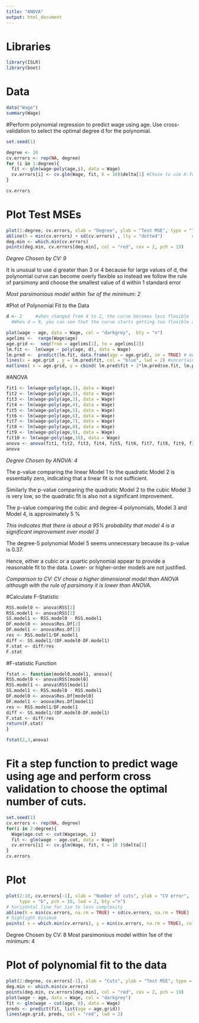 ---
title: "ANOVA"
output: html_document
---


# Libraries
```{r}
library(ISLR)
library(boot)
```

# Data
```{r}
data("Wage")
summary(Wage)
```

#Perform polynomial regression to predict wage using age.
Use cross-validation to select the optimal degree d for the polynomial.
```{r}
set.seed(1)

degree <- 10
cv.errors <- rep(NA, degree)
for (i in 1:degree){
  fit <- glm(wage~poly(age,i), data = Wage)
  cv.errors[i] <- cv.glm(Wage, fit, K = 10)$delta[1] #Chose to use K-fold over LOOCV (faster)
}

cv.errors
```

# Plot Test MSEs
```{r}
plot(1:degree, cv.errors, xlab = "Degree", ylab = "Test MSE", type = "l")
abline(h = min(cv.errors) + sd(cv.errors) , lty = "dotted")           #shows 1se
deg.min <- which.min(cv.errors)
points(deg.min, cv.errors[deg.min], col = "red", cex = 2, pch = 19)
```
*Degree Chosen by CV: 9*

It is unusual to use d greater than 3 or 4 because for large values of d, the polynomial curve can become overly flexible so instead we follow the rule of parsimony and choose the smallest value of d within 1 standard error

*Most parsimonious model within 1se of the minimum: 2*


#Plot of Polynomial Fit to the Data
```{r}
d <- 2     #when changed from 4 to 2, the curve becomes less flexible
  #When d = 9, you can see that the curve starts getting too flexible as age increases and n decreases

plot(wage ~ age, data = Wage, col = "darkgrey",  bty = "n")
agelims <-  range(Wage$age)
age.grid <-  seq(from = agelims[1], to = agelims[2])
lm.fit <-  lm(wage ~ poly(age, d), data = Wage)
lm.pred <-  predict(lm.fit, data.frame(age = age.grid), se = TRUE) # mean prediction
lines(x = age.grid , y = lm.pred$fit, col = "blue", lwd = 2) #uncertainty bands
matlines( x = age.grid, y = cbind( lm.pred$fit + 2*lm.pred$se.fit, lm.pred$fit - 2*lm.pred$se.fit), lty = "dashed", col = "blue")
```


#ANOVA
```{r}
fit1 <- lm(wage~poly(age,1), data = Wage)
fit2 <- lm(wage~poly(age,2), data = Wage)
fit3 <- lm(wage~poly(age,3), data = Wage)
fit4 <- lm(wage~poly(age,4), data = Wage)
fit5 <- lm(wage~poly(age,5), data = Wage)
fit6 <- lm(wage~poly(age,6), data = Wage)
fit7 <- lm(wage~poly(age,7), data = Wage)
fit8 <- lm(wage~poly(age,8), data = Wage)
fit9 <- lm(wage~poly(age,9), data = Wage)
fit10 <- lm(wage~poly(age,10), data = Wage)
anova <- anova(fit1, fit2, fit3, fit4, fit5, fit6, fit7, fit8, fit9, fit10)
anova
```
*Degree Chosen by ANOVA: 4*

The p-value comparing the linear Model 1 to the quadratic Model 2 is essentially zero, indicating that a linear fit is not sufficient. 

Similarly the p-value comparing the quadratic Model 2 to the cubic Model 3 is very low, so the quadratic fit is also not a significant improvement. 

The p-value comparing the cubic and degree-4 polynomials, Model 3 and Model 4, is approximately 5 % 

*This indicates that there is about a 95% probability that model 4 is a significant improvement over model 3*

The degree-5 polynomial Model 5 seems unnecessary because its p-value is 0.37. 

Hence, either a cubic or a quartic polynomial appear to provide a reasonable fit to the data. Lower- or higher-order models are not justified.

*Comparison to CV: CV chose a higher dimensional model than ANOVA although with the rule of parsimony it is lower than ANOVA.*


#Calculate F-Statistic
```{r}
RSS.model0 <- anova$RSS[2]
RSS.model1 <- anova$RSS[3]
SS.model1 <- RSS.model0 - RSS.model1
DF.model0 <- anova$Res.Df[2]
DF.model1 <- anova$Res.Df[3]
res <- RSS.model1/DF.model1
diff <- SS.model1/(DF.model0-DF.model1)
F.stat <- diff/res
F.stat
```


#F-statistic Function
```{r}
fstat <- function(model0,model1, anova){
RSS.model0 <- anova$RSS[model0]
RSS.model1 <- anova$RSS[model1]
SS.model1 <- RSS.model0 - RSS.model1
DF.model0 <- anova$Res.Df[model0]
DF.model1 <- anova$Res.Df[model1]
res <- RSS.model1/DF.model1
diff <- SS.model1/(DF.model0-DF.model1)
F.stat <- diff/res
return(F.stat)
}
```

```{r}
fstat(2,3,anova)
```


# Fit a step function to predict wage using age and perform cross validation to choose the optimal number of cuts.
```{r}
set.seed(1)
cv.errors <- rep(NA, degree)
for(i in 2:degree){
  Wage$age.cut <- cut(Wage$age, i)
  fit <- glm(wage ~ age.cut, data = Wage)
  cv.errors[i] <- cv.glm(Wage, fit, K = 10 )$delta[1]
}
cv.errors
```

# Plot
```{r}
plot(2:10, cv.errors[-1], xlab = "Number of cuts", ylab = "CV error", 
     type = "b", pch = 19, lwd = 2, bty ="n")
# horizontal line for 1se to less complexity
abline(h = min(cv.errors, na.rm = TRUE) + sd(cv.errors, na.rm = TRUE) , lty = "dotted")
# highlight minimum
points( x = which.min(cv.errors), y = min(cv.errors, na.rm = TRUE), col = "red", pch = "X", cex = 1.5 )
```
Degree Chosen by CV: 8
Most parsimonious model within 1se of the minimum: 4


# Plot of polynomial fit to the data
```{r}
plot(2:degree, cv.errors[-1], xlab = "Cuts", ylab = "Test MSE", type = "l")
deg.min <- which.min(cv.errors)
points(deg.min, cv.errors[deg.min], col = "red", cex = 2, pch = 19)
plot(wage ~ age, data = Wage, col = "darkgrey")
fit <- glm(wage ~ cut(age, 8), data = Wage)
preds <- predict(fit, list(age = age.grid))
lines(age.grid, preds, col = "red", lwd = 2)
```
